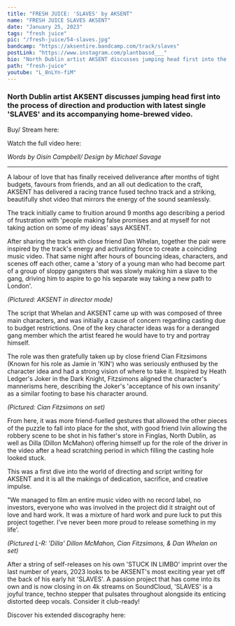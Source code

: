 ---
title: "FRESH JUICE: 'SLAVES' by AKSENT"
name: "FRESH JUICE SLAVES AKSENT"
date: "January 25, 2023"
tags: "fresh juice"
pic: "/fresh-juice/54-slaves.jpg"
bandcamp: "https://aksentire.bandcamp.com/track/slaves"
postLink: "https://www.instagram.com/plantbassd___"
bio: "North Dublin artist AKSENT discusses jumping head first into the process of direction and production with latest single 'SLAVES' and its accompanying home-brewed video. "
path: "fresh-juice"
youtube: "L_8nLYn-fiM"
---

### North Dublin artist AKSENT discusses jumping head first into the process of direction and production with latest single 'SLAVES' and its accompanying home-brewed video.

Buy/ Stream here: <HoverLink url="aksentire.bandcamp.com/track/slaves" inline external />

Watch the full video here: <HoverLink url="https://www.youtube.com/watch?v=L_8nLYn-fiM" inline external />

<Picture src="/fresh-juice/54-cover.jpg" alt="aksent music video" size={1200} />

<p className="smallText">
  <i>Words by Oisín Campbell/ Design by Michael Savage</i>
</p>

<hr />

A labour of love that has finally received deliverance after months of tight budgets, favours from friends, and an all out dedication to the craft, AKSENT has delivered a racing trance fused techno track and a striking, beautifully shot video that mirrors the energy of the sound seamlessly.

The track initially came to fruition around 9 months ago describing a period of frustration with 'people making false promises and at myself for not taking action on some of my ideas' says AKSENT.

After sharing the track with close friend Dan Whelan, together the pair were inspired by the track's energy and activating force to create a coinciding music video. That same night after hours of bouncing ideas, characters, and scenes off each other, came a 'story of a young man who had become part of a group of sloppy gangsters that was slowly making him a slave to the gang, driving him to aspire to go his separate way taking a new path to London'.

<Picture src="/fresh-juice/54-directing.jpg" alt="aksent cover pic" size={1200} />
<p className="smallText">
  <i>(Pictured: AKSENT in director mode)</i>
</p>

The script that Whelan and AKSENT came up with was composed of three main characters, and was initially a cause of concern regarding casting due to budget restrictions. One of the key character ideas was for a deranged gang member which the artist feared he would have to try and portray himself.

The role was then gratefully taken up by close friend Cian Fitzsimons (Known for his role as Jamie in 'KIN') who was seriously enthused by the character idea and had a strong vision of where to take it. Inspired by Heath Ledger's Joker in the Dark Knight, Fitzsimons aligned the character's mannerisms here, describing the Joker's 'acceptance of his own insanity' as a similar footing to base his character around.

<Picture src="/fresh-juice/54-mask.jpg" alt="Man in mask with hammer" size={1200} />
<p className="smallText">
  <i>(Pictured: Cian Fitzsimons on set)</i>
</p>

From here, it was more friend-fuelled gestures that allowed the other pieces of the puzzle to fall into place for the shot, with good friend Ivin allowing the robbery scene to be shot in his father's store in Finglas, North Dublin, as well as Dilla (Dillon McMahon) offering himself up for the role of the driver in the video after a head scratching period in which filling the casting hole looked stuck.

This was a first dive into the world of directing and script writing for AKSENT and it is all the makings of dedication, sacrifice, and creative impulse.

"We managed to film an entire music video with no record label, no investors, everyone who was involved in the project did it straight out of love and hard work. It was a mixture of hard work and pure luck to put this project together. I've never been more proud to release something in my life'.

<Picture src="/fresh-juice/54-car.jpg" alt="3 men in a car" size={1200} />
<p className="smallText">
  <i>(Pictured L-R: 'Dilla' Dillon McMahon, Cian Fitzsimons, & Dan Whelan on set)</i>
</p>

After a string of self-releases on his own 'STUCK IN LIMBO' imprint over the last number of years, 2023 looks to be AKSENT's most exciting year yet off the back of his early hit 'SLAVES'. A passion project that has come into its own and is now closing in on 4k streams on SoundCloud, 'SLAVES' is a joyful trance, techno stepper that pulsates throughout alongside its enticing distorted deep vocals. Consider it club-ready!

Discover his extended discography here: <HoverLink url="aksentire.bandcamp.com/" inline external />

<div className="row g-3">
  <div className="col-6">
    <Picture src="/fresh-juice/54-trio.jpg" alt="3 men in balaclavas" size={1200} />
  </div>
  <div className="col-6">
    <Picture src="/fresh-juice/54-sitting.jpg" alt="3 men sitting" size={1200} />
  </div>
</div>
